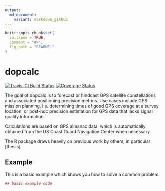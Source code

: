 ```yaml
---
output:
  md_document:
    variant: markdown_github
---
```


<!-- README.md is generated from README.Rmd. Please edit that file -->

```r
knitr::opts_chunk$set(
  collapse = TRUE,
  comment = "#>",
  fig.path = "README-"
)
```

# dopcalc

[![Travis-CI Build Status](https://travis-ci.org/pboesu/dopcalc.svg?branch=master)](https://travis-ci.org/pboesu/dopcalc)
[![Coverage Status](https://img.shields.io/codecov/c/github/pboesu/dopcalc/master.svg)](https://codecov.io/github/pboesu/dopcalc?branch=master)

The goal of dopcalc is to forecast or hindcast GPS satellite constellations and associated positioning precision metrics. Use cases include GPS mission planning, i.e. determining times of good GPS coverage at a survey location, or post-hoc precision estimation for GPS data that lacks signal quality information.

Calculations are based on GPS almanac data, which is automatically obtained from the US Coast Guard Navigation Center when necessary.

The R package draws heavily on previous work by others, in particular [thesis]

## Example

This is a basic example which shows you how to solve a common problem:

```r
## basic example code
```
